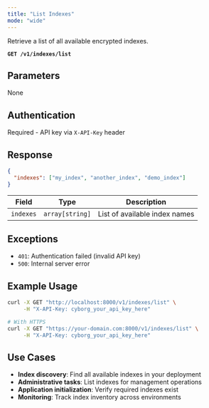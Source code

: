 ```yaml
---
title: "List Indexes"
mode: "wide"
---
```


Retrieve a list of all available encrypted indexes.

**`GET /v1/indexes/list`**

## Parameters

None

## Authentication

Required - API key via `X-API-Key` header

## Response

```json
{
  "indexes": ["my_index", "another_index", "demo_index"]
}
```

| Field | Type | Description |
|-------|------|-------------|
| `indexes` | `array[string]` | List of available index names |

## Exceptions

- `401`: Authentication failed (invalid API key)
- `500`: Internal server error

## Example Usage

```bash
curl -X GET "http://localhost:8000/v1/indexes/list" \
     -H "X-API-Key: cyborg_your_api_key_here"
```

```bash
# With HTTPS
curl -X GET "https://your-domain.com:8000/v1/indexes/list" \
     -H "X-API-Key: cyborg_your_api_key_here"
```

## Use Cases

- **Index discovery**: Find all available indexes in your deployment
- **Administrative tasks**: List indexes for management operations
- **Application initialization**: Verify required indexes exist
- **Monitoring**: Track index inventory across environments